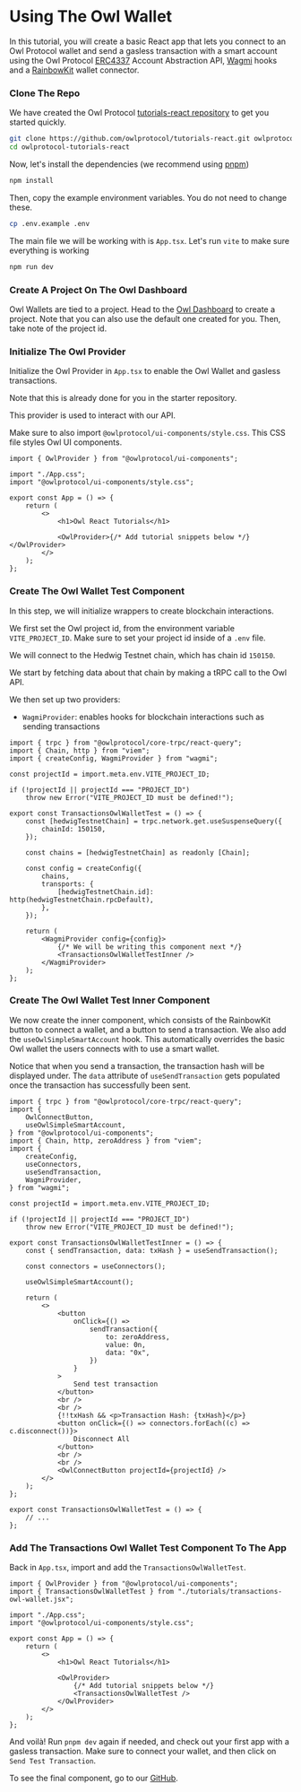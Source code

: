 
# Using The Owl Wallet

In this tutorial, you will create a basic React app that lets you connect to an Owl Protocol wallet and send a gasless transaction with a smart account using the Owl Protocol [ERC4337](https://www.erc4337.io/docs) Account Abstraction API, [Wagmi](https://wagmi.sh/) hooks and a [RainbowKit](https://www.rainbowkit.com/) wallet connector.

<Steps>

### Clone The Repo

We have created the Owl Protocol [tutorials-react repository](https://github.com/owlprotocol/tutorials-react.git) to get you started quickly.

```bash
git clone https://github.com/owlprotocol/tutorials-react.git owlprotocol-tutorials-react
cd owlprotocol-tutorials-react
```

Now, let's install the dependencies (we recommend using [pnpm](https://pnpm.io/))

```sh npm2yarn
npm install
```

Then, copy the example environment variables. You do not need to change these.

```bash
cp .env.example .env
```

The main file we will be working with is `App.tsx`. Let's run `vite` to make sure everything is working

```sh npm2yarn
npm run dev
```

### Create A Project On The Owl Dashboard

Owl Wallets are tied to a project. Head to the [Owl Dashboard](https://dashboard.owlprotocol.xyz) to create a project. Note that you can also use the default one created for you. Then, take note of the project id.

### Initialize The Owl Provider

Initialize the Owl Provider in `App.tsx` to enable the Owl Wallet and gasless transactions.

Note that this is already done for you in the starter repository.

This provider is used to interact with our API.

Make sure to also import `@owlprotocol/ui-components/style.css`. This CSS file styles Owl UI components.

```tsx
import { OwlProvider } from "@owlprotocol/ui-components";

import "./App.css";
import "@owlprotocol/ui-components/style.css";

export const App = () => {
    return (
        <>
            <h1>Owl React Tutorials</h1>

            <OwlProvider>{/* Add tutorial snippets below */}</OwlProvider>
        </>
    );
};
```

### Create The Owl Wallet Test Component

In this step, we will initialize wrappers to create blockchain interactions.

We first set the Owl project id, from the environment variable `VITE_PROJECT_ID`. Make sure to set your project id inside of a `.env` file.

We will connect to the Hedwig Testnet chain, which has chain id `150150`.

We start by fetching data about that chain by making a tRPC call to the Owl API.

We then set up two providers:

-   `WagmiProvider`: enables hooks for blockchain interactions such as sending transactions

```tsx
import { trpc } from "@owlprotocol/core-trpc/react-query";
import { Chain, http } from "viem";
import { createConfig, WagmiProvider } from "wagmi";

const projectId = import.meta.env.VITE_PROJECT_ID;

if (!projectId || projectId === "PROJECT_ID")
    throw new Error("VITE_PROJECT_ID must be defined!");

export const TransactionsOwlWalletTest = () => {
    const [hedwigTestnetChain] = trpc.network.get.useSuspenseQuery({
        chainId: 150150,
    });

    const chains = [hedwigTestnetChain] as readonly [Chain];

    const config = createConfig({
        chains,
        transports: {
            [hedwigTestnetChain.id]: http(hedwigTestnetChain.rpcDefault),
        },
    });

    return (
        <WagmiProvider config={config}>
            {/* We will be writing this component next */}
            <TransactionsOwlWalletTestInner />
        </WagmiProvider>
    );
};
```

### Create The Owl Wallet Test Inner Component

We now create the inner component, which consists of the RainbowKit button to connect a wallet, and a button to send a transaction. We also add the `useOwlSimpleSmartAccount` hook. This automatically overrides the basic Owl wallet the users connects with to use a smart wallet.

Notice that when you send a transaction, the transaction hash will be displayed under. The `data` attribute of `useSendTransaction` gets populated once the transaction has successfully been sent.

```tsx
import { trpc } from "@owlprotocol/core-trpc/react-query";
import {
    OwlConnectButton,
    useOwlSimpleSmartAccount,
} from "@owlprotocol/ui-components";
import { Chain, http, zeroAddress } from "viem";
import {
    createConfig,
    useConnectors,
    useSendTransaction,
    WagmiProvider,
} from "wagmi";

const projectId = import.meta.env.VITE_PROJECT_ID;

if (!projectId || projectId === "PROJECT_ID")
    throw new Error("VITE_PROJECT_ID must be defined!");

export const TransactionsOwlWalletTestInner = () => {
    const { sendTransaction, data: txHash } = useSendTransaction();

    const connectors = useConnectors();

    useOwlSimpleSmartAccount();

    return (
        <>
            <button
                onClick={() =>
                    sendTransaction({
                        to: zeroAddress,
                        value: 0n,
                        data: "0x",
                    })
                }
            >
                Send test transaction
            </button>
            <br />
            <br />
            {!!txHash && <p>Transaction Hash: {txHash}</p>}
            <button onClick={() => connectors.forEach((c) => c.disconnect())}>
                Disconnect All
            </button>
            <br />
            <br />
            <OwlConnectButton projectId={projectId} />
        </>
    );
};

export const TransactionsOwlWalletTest = () => {
    // ...
};
```

### Add The Transactions Owl Wallet Test Component To The App

Back in `App.tsx`, import and add the `TransactionsOwlWalletTest`.

```tsx
import { OwlProvider } from "@owlprotocol/ui-components";
import { TransactionsOwlWalletTest } from "./tutorials/transactions-owl-wallet.jsx";

import "./App.css";
import "@owlprotocol/ui-components/style.css";

export const App = () => {
    return (
        <>
            <h1>Owl React Tutorials</h1>

            <OwlProvider>
                {/* Add tutorial snippets below */}
                <TransactionsOwlWalletTest />
            </OwlProvider>
        </>
    );
};
```

</Steps>

And voilà! Run `pnpm dev` again if needed, and check out your first app with a gasless transaction. Make sure to connect your wallet, and then click on `Send Test Transaction`.

To see the final component, go to our [GitHub](https://github.com/owlprotocol/tutorials-react/blob/main/src/tutorials/transactions-owl-wallet.tsx).
